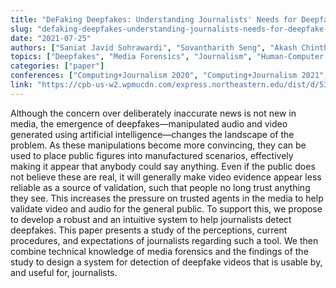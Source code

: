 ```yaml
---
title: "DeFaking Deepfakes: Understanding Journalists' Needs for Deepfake Detection"
slug: "defaking-deepfakes-understanding-journalists-needs-for-deepfake-detection"
date: "2021-07-25"
authors: ["Saniat Javid Sohrawardi", "Sovantharith Seng", "Akash Chintha", "Bao Thai", "Andrea Hickerson", "Raymond Ptucha", "Matthew Wright"]
topics: ["Deepfakes", "Media Forensics", "Journalism", "Human-Computer Interaction"]
categories: ["paper"]
conferences: ["Computing+Journalism 2020", "Computing+Journalism 2021", "USENIX Symposium on Usable Privacy and Security 2021"]
link: "https://cpb-us-w2.wpmucdn.com/express.northeastern.edu/dist/d/53/files/2019/11/CJ_2020_paper_64.pdf"
---
```


Although the concern over deliberately inaccurate news is not new in media, the emergence of deepfakes—manipulated audio and video generated using artificial intelligence—changes the landscape of the problem. As these manipulations become more convincing, they can be used to place public figures into manufactured scenarios, effectively making it appear that anybody could say anything. Even if the public does not believe these are real, it will generally make video evidence appear less reliable as a source of validation, such that people no long trust anything they see. This increases the pressure on trusted agents in the media to help validate video and audio for the general public. To support this, we propose to develop a robust and an intuitive system to help journalists detect deepfakes. This paper presents a study of the perceptions, current procedures, and expectations of journalists regarding such a tool. We then combine technical knowledge of media forensics and the findings of the study to design a system for detection of deepfake videos that is usable by, and useful for, journalists.